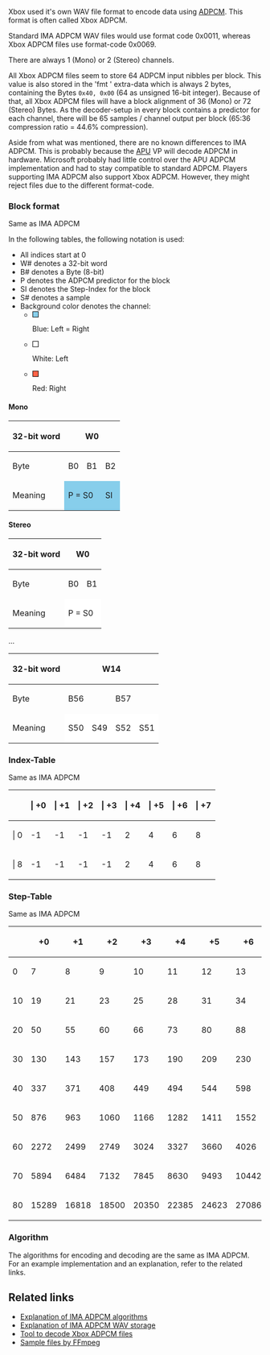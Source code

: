 Xbox used it's own WAV file format to encode data using [[Wikipedia:Adaptive differential pulse-code modulation|ADPCM]]. This format is often called Xbox ADPCM.

Standard IMA ADPCM WAV files would use format code 0x0011, whereas Xbox ADPCM files use format-code 0x0069.

There are always 1 (Mono) or 2 (Stereo) channels{{citation needed|reason=Hardware doesn't allow playing anything else probably}}.

All Xbox ADPCM files seem to store 64 ADPCM input nibbles per block.
This value is also stored in the 'fmt ' extra-data which is always 2 bytes, containing the Bytes <code>0x40, 0x00</code> (64 as unsigned 16-bit integer).
Because of that, all Xbox ADPCM files will have a block alignment of 36 (Mono) or 72 (Stereo) Bytes.
As the decoder-setup in every block contains a predictor for each channel, there will be 65 samples / channel output per block (65:36 compression ratio = 44.6% compression).

Aside from what was mentioned, there are no known differences to IMA ADPCM.
This is probably because the [[APU]] VP will decode ADPCM in hardware. Microsoft probably had little control over the APU ADPCM implementation and had to stay compatible to standard ADPCM.
Players supporting IMA ADPCM also support Xbox ADPCM. However, they might reject files due to the different format-code.

=== Block format ===

Same as IMA ADPCM

In the following tables, the following notation is used:

* All indices start at 0
* W# denotes a 32-bit word
* B# denotes a Byte (8-bit)
* P denotes the ADPCM predictor for the block
* SI denotes the Step-Index for the block
* S# denotes a sample
* Background color denotes the channel:
** <div style="display: inline-block; width:10px; height:10px; border:1px solid black; background-color:SkyBlue"></div> Blue: Left = Right
** <div style="display: inline-block; width:10px; height:10px; border:1px solid black; background-color:White;"></div> White: Left
** <div style="display: inline-block; width:10px; height:10px; border:1px solid black; background-color:Tomato"></div> Red: Right

==== Mono ====

{{FIXME|reason=Fix cell width}}
{| class="wikitable" style="font-size:90%; text-align:center;"
! 32-bit word
| colspan="8" | W0
| colspan="8" | W1
| colspan="8" | W2
| rowspan="3" | ...
| colspan="8" | W8
|-
! Byte        
| colspan="2" | B0 || colspan="2" | B1 || colspan="2" | B2 || colspan="2" | B3
| colspan="2" | B4 || colspan="2" | B5 || colspan="2" | B6 || colspan="2" | B7
| colspan="2" | B8 || colspan="2" | B9 || colspan="2" | B10 || colspan="2" | B11
| colspan="2" | B32 || colspan="2" | B33 || colspan="2" | B34 || colspan="2" | B35
|-
! Meaning
| style="background-color:SkyBlue;" colspan="4" | P = S0
| style="background-color:SkyBlue;" colspan="2" | SI
| colspan="2" | 
| style="background-color:SkyBlue;" |  S2 || style="background-color:SkyBlue;" |  S1 
| style="background-color:SkyBlue;" |  S4 || style="background-color:SkyBlue;" |  S3
| style="background-color:SkyBlue;" |  S6 || style="background-color:SkyBlue;" |  S5
| style="background-color:SkyBlue;" |  S8 || style="background-color:SkyBlue;" |  S7
| style="background-color:SkyBlue;" | S10 || style="background-color:SkyBlue;" |  S9
| style="background-color:SkyBlue;" | S12 || style="background-color:SkyBlue;" | S11
| style="background-color:SkyBlue;" | S14 || style="background-color:SkyBlue;" | S13
| style="background-color:SkyBlue;" | S16 || style="background-color:SkyBlue;" | S15
| style="background-color:SkyBlue;" | S58 || style="background-color:SkyBlue;" | S57
| style="background-color:SkyBlue;" | S60 || style="background-color:SkyBlue;" | S59
| style="background-color:SkyBlue;" | S62 || style="background-color:SkyBlue;" | S61
| style="background-color:SkyBlue;" | S64 || style="background-color:SkyBlue;" | S63
|}

==== Stereo ====


{{FIXME|reason=Fix cell width}}
{| class="wikitable" style="font-size:90%; text-align:center;"
! 32-bit word
| colspan="8" | W0
| colspan="8" | W1
| colspan="8" | W2
| colspan="8" | W3
|-
! Byte        
| colspan="2" | B0 || colspan="2" | B1 || colspan="2" | B2 || colspan="2" | B3
| colspan="2" | B4 || colspan="2" | B5 || colspan="2" | B6 || colspan="2" | B7
| colspan="2" | B8 || colspan="2" | B9 || colspan="2" | B10 || colspan="2" | B11
| colspan="2" | B12 || colspan="2" | B13 || colspan="2" | B14 || colspan="2" | B15
|-
! Meaning
| style="background-color:White;"  colspan="4" | P = S0
| style="background-color:White;"  colspan="2" | SI
| colspan="2" | 
| style="background-color:Tomato;" colspan="4" | P = S0
| style="background-color:Tomato;" colspan="2" | SI
| colspan="2" | 
| style="background-color:White;"  |  S2 || style="background-color:White;"  |  S1 
| style="background-color:White;"  |  S4 || style="background-color:White;"  |  S3
| style="background-color:White;"  |  S6 || style="background-color:White;"  |  S5
| style="background-color:White;"  |  S8 || style="background-color:White;"  |  S7
| style="background-color:Tomato;" |  S2 || style="background-color:Tomato;" |  S1 
| style="background-color:Tomato;" |  S4 || style="background-color:Tomato;" |  S3
| style="background-color:Tomato;" |  S6 || style="background-color:Tomato;" |  S5
| style="background-color:Tomato;" |  S8 || style="background-color:Tomato;" |  S7
|}
...
{| class="wikitable" style="font-size:90%; text-align:center;"
! 32-bit word
| colspan="8" | W14
| colspan="8" | W15
| colspan="8" | W16
| colspan="8" | W17
|-
! Byte        
| colspan="2" | B56 || colspan="2" | B57 || colspan="2" | B58 || colspan="2" | B59
| colspan="2" | B60 || colspan="2" | B61 || colspan="2" | B62 || colspan="2" | B63
| colspan="2" | B64 || colspan="2" | B65 || colspan="2" | B66 || colspan="2" | B67
| colspan="2" | B68 || colspan="2" | B69 || colspan="2" | B70 || colspan="2" | B71
|-
! Meaning

| style="background-color:White;"  | S50 || style="background-color:White;"  | S49
| style="background-color:White;"  | S52 || style="background-color:White;"  | S51
| style="background-color:White;"  | S54 || style="background-color:White;"  | S53
| style="background-color:White;"  | S56 || style="background-color:White;"  | S55
| style="background-color:Tomato;" | S50 || style="background-color:Tomato;" | S49
| style="background-color:Tomato;" | S52 || style="background-color:Tomato;" | S51
| style="background-color:Tomato;" | S54 || style="background-color:Tomato;" | S53
| style="background-color:Tomato;" | S56 || style="background-color:Tomato;" | S55
| style="background-color:White;"  | S58 || style="background-color:White;"  | S57
| style="background-color:White;"  | S60 || style="background-color:White;"  | S59
| style="background-color:White;"  | S62 || style="background-color:White;"  | S61
| style="background-color:White;"  | S64 || style="background-color:White;"  | S63
| style="background-color:Tomato;" | S58 || style="background-color:Tomato;" | S57
| style="background-color:Tomato;" | S60 || style="background-color:Tomato;" | S59
| style="background-color:Tomato;" | S62 || style="background-color:Tomato;" | S61
| style="background-color:Tomato;" | S64 || style="background-color:Tomato;" | S63
|}

=== Index-Table ===

Same as IMA ADPCM

{| class="wikitable" style="text-align: right;"
!
! {{no-select}} |  +0
! {{no-select}} |  +1
! {{no-select}} |  +2
! {{no-select}} |  +3
! {{no-select}} |  +4
! {{no-select}} |  +5
! {{no-select}} |  +6
! {{no-select}} |  +7
|-
! {{no-select}} | 0
| -1{{hc}} || -1{{hc}} || -1{{hc}} || -1{{hc}} || 2{{hc}} || 4{{hc}} || 6{{hc}} || 8{{hc}}
|-
! {{no-select}} | 8
| -1{{hc}} || -1{{hc}} || -1 {{hc}} || -1{{hc}} || 2{{hc}} || 4{{hc}} || 6{{hc}} || 8
|}

=== Step-Table ===

Same as IMA ADPCM

{{FIXME|reason=Use no-select and hc macros}}

{| class="wikitable" style="text-align: right;"
!     ||    +0 ||    +1 ||    +2 ||    +3 ||    +4 ||    +5 ||    +6 ||    +7 ||    +8 ||    +9
|-
!  0
|     7 ||     8 ||     9 ||    10 ||    11 ||    12 ||    13 ||    14 ||    16 ||    17
|-
! 10
|    19 ||    21 ||    23 ||    25 ||    28 ||    31 ||    34 ||    37 ||    41 ||    45 
|-
! 20
|    50 ||    55 ||    60 ||    66 ||    73 ||    80 ||    88 ||    97 ||   107 ||   118 
|-
! 30
|   130 ||   143 ||   157 ||   173 ||   190 ||   209 ||   230 ||   253 ||   279 ||   307
|-
! 40
|   337 ||   371 ||   408 ||   449 ||   494 ||   544 ||   598 ||   658 ||   724 ||   796
|-
! 50
|   876 ||   963 ||  1060 ||  1166 ||  1282 ||  1411 ||  1552 ||  1707 ||  1878 ||  2066
|-
! 60
|  2272 ||  2499 ||  2749 ||  3024 ||  3327 ||  3660 ||  4026 ||  4428 ||  4871 ||  5358
|-
! 70
|  5894 ||  6484 ||  7132 ||  7845 ||  8630 ||  9493 || 10442 || 11487 || 12635 || 13899
|-
! 80
| 15289 || 16818 || 18500 || 20350 || 22385 || 24623 || 27086 || 29794 || 32767 ||      
|}

=== Algorithm ===

The algorithms for encoding and decoding are the same as IMA ADPCM.
For an example implementation and an explanation, refer to the related links.

== Related links ==

* [https://wiki.multimedia.cx/index.php/IMA_ADPCM Explanation of IMA ADPCM algorithms ]
* [https://wiki.multimedia.cx/index.php/Microsoft_IMA_ADPCM Explanation of IMA ADPCM WAV storage]
* [https://github.com/JayFoxRox/xbox-tools/tree/master/adpcm-decoder Tool to decode Xbox ADPCM files]
* [http://samples.ffmpeg.org/game-formats/xbox-adpcm-wav/ Sample files by FFmpeg]